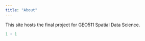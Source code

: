 ```yaml
---
title: "About"
---
```


This site hosts the final project for GEO511 Spatial Data Science.

```r
1 + 1
```
